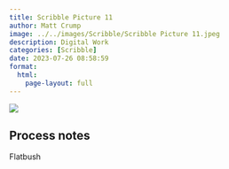 ```yaml
---
title: Scribble Picture 11
author: Matt Crump
image: ../../images/Scribble/Scribble Picture 11.jpeg
description: Digital Work
categories: [Scribble]
date: 2023-07-26 08:58:59
format:
  html:
    page-layout: full
---
```


![](../../images/Scribble/Scribble Picture 11.jpeg)

## Process notes

Flatbush
